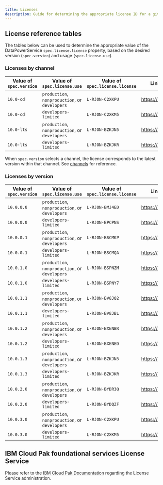 ```yaml
---
title: Licenses
description: Guide for determining the appropriate license ID for a given DataPower firmware version and usage.
---
```


## License reference tables

The tables below can be used to determine the appropriate value of the DataPowerService `spec.license.license` property, based on the desired version (`spec.version`) and usage (`spec.license.use`).

### Licenses by channel

|Value of `spec.version`|Value of `spec.license.use`                   |Value of `spec.license.license`|Link to license       |
|-----------------------|----------------------------------------------|-------------------------------|----------------------|
|`10.0-cd`              |`production`, `nonproduction`, or `developers`|`L-RJON-C2XKPU`                |https://ibm.biz/Bdfyhq|
|`10.0-cd`              |`developers-limited`                          |`L-RJON-C2XKM5`                |https://ibm.biz/Bdfyhz|
|`10.0-lts`             |`production`, `nonproduction`, or `developers`|`L-RJON-BZKJN5`                |https://ibm.biz/Bdf2Y5|
|`10.0-lts`             |`developers-limited`                          |`L-RJON-BZKJKR`                |https://ibm.biz/Bdf2YN|

<InlineNotification>

When `spec.version` selects a channel, the license corresponds to the latest version within that channel. See [channels](/apis/datapowerservice/v1beta3#channels) for reference.

</InlineNotification>

### Licenses by version

|Value of `spec.version`|Value of `spec.license.use`                   |Value of `spec.license.license`|Link to license       |
|-----------------------|----------------------------------------------|-------------------------------|----------------------|
|`10.0.0.0`             |`production`, `nonproduction`, or `developers`|`L-RJON-BMJ4ED`                |https://ibm.biz/BdfHta|
|`10.0.0.0`             |`developers-limited`                          |`L-RJON-BPCPNS`                |https://ibm.biz/BdfHtG|
|`10.0.0.1`             |`production`, `nonproduction`, or `developers`|`L-RJON-BSCMKP`                |https://ibm.biz/BdfH6F|
|`10.0.0.1`             |`developers-limited`                          |`L-RJON-BSCMQA`                |https://ibm.biz/BdfH6H|
|`10.0.1.0`             |`production`, `nonproduction`, or `developers`|`L-RJON-BSPNZM`                |https://ibm.biz/BdfH6K|
|`10.0.1.0`             |`developers-limited`                          |`L-RJON-BSPNY7`                |https://ibm.biz/BdfH6G|
|`10.0.1.1`             |`production`, `nonproduction`, or `developers`|`L-RJON-BV8J82`                |https://ibm.biz/BdfH6n|
|`10.0.1.1`             |`developers-limited`                          |`L-RJON-BV8JBL`                |https://ibm.biz/BdfH6e|
|`10.0.1.2`             |`production`, `nonproduction`, or `developers`|`L-RJON-BXENBR`                |https://ibm.biz/BdfE2Y|
|`10.0.1.2`             |`developers-limited`                          |`L-RJON-BXENED`                |https://ibm.biz/BdfHUi|
|`10.0.1.3`             |`production`, `nonproduction`, or `developers`|`L-RJON-BZKJN5`                |https://ibm.biz/Bdf2Y5|
|`10.0.1.3`             |`developers-limited`                          |`L-RJON-BZKJKR`                |https://ibm.biz/Bdf2YN|
|`10.0.2.0`             |`production`, `nonproduction`, or `developers`|`L-RJON-BYDR3Q`                |https://ibm.biz/BdfsR9|
|`10.0.2.0`             |`developers-limited`                          |`L-RJON-BYDQZF`                |https://ibm.biz/BdfsRC|
|`10.0.3.0`             |`production`, `nonproduction`, or `developers`|`L-RJON-C2XKPU`                |https://ibm.biz/Bdfyhq|
|`10.0.3.0`             |`developers-limited`                          |`L-RJON-C2XKM5`                |https://ibm.biz/Bdfyhz|

## IBM Cloud Pak foundational services License Service

Please refer to the [IBM Cloud Pak Documentation](https://www.ibm.com/docs/en/cloud-paks/cp-integration/2021.2?topic=administration-license-service) regarding the License Service administration.
